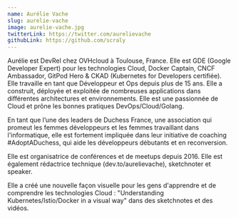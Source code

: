 ```yaml
---
name: Aurélie Vache
slug: aurelie-vache
image: aurelie-vache.jpg
twitterLink: https://twitter.com/aurelievache
githubLink: https://github.com/scraly
---
```


Aurélie est DevRel chez OVHcloud à Toulouse, France. Elle est GDE (Google
Developer Expert) pour les technologies Cloud, Docker Captain, CNCF Ambassador,
GitPod Hero & CKAD (Kubernetes for Developers certifiée). Elle travaille en tant
que Développeur et Ops depuis plus de 15 ans. Elle a construit, déployée et
exploitée de nombreuses applications dans différentes architectures et
environnements. Elle est une passionnée de Cloud et prône les bonnes pratiques
DevOps/Cloud/Golang.

En tant que l’une des leaders de Duchess France, une association qui promeut les
femmes développeurs et les femmes travaillant dans l'informatique, elle est
fortement impliquée dans leur initiative de coaching #AdoptADuchess, qui aide
les développeurs débutants et en reconversion.

Elle est organisatrice de conférences et de meetups depuis 2016. Elle est
également rédactrice technique (dev.to/aurelievache), sketchnoter et speaker.

Elle a créé une nouvelle façon visuelle pour les gens d'apprendre et de
comprendre les technologies Cloud : "Understanding Kubernetes/Istio/Docker in a
visual way" dans des sketchnotes et des vidéos.
